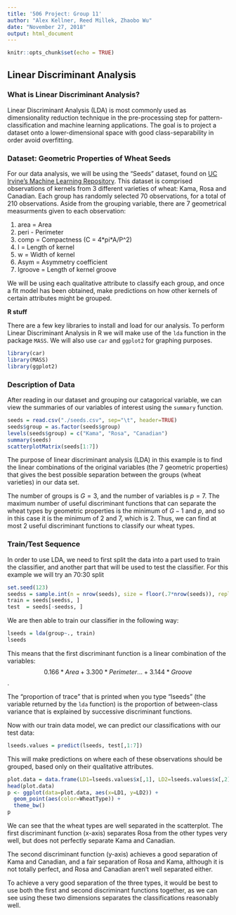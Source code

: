 ---
title: '506 Project: Group 11'
author: "Alex Kellner, Reed Millek, Zhaobo Wu"
date: "November 27, 2018"
output: html_document
---

```{r setup, include=FALSE}
knitr::opts_chunk$set(echo = TRUE)
```

## Linear Discriminant Analysis

### What is Linear Discriminant Analysis?

Linear Discriminant Analysis (LDA) is most commonly used as dimensionality reduction technique in the pre-processing step for pattern-classification and machine learning applications. The goal is to project a dataset onto a lower-dimensional space with good class-separability in order avoid overfitting.

### Dataset: Geometric Properties of Wheat Seeds

For our data analysis, we will be using the "Seeds" dataset, found on [UC Irvine's Machine Learning Repository](https://archive.ics.uci.edu/ml/datasets/seeds#). This dataset is comprised observations of kernels from 3 different varieties of wheat: Kama, Rosa and Canadian. Each group has randomly selected 70 observations, for a total of 210 observations. Aside from the grouping variable, there are 7 geometrical measurments given to each observation:

1. area = Area
2. peri - Perimeter
3. comp = Compactness (C = 4\*pi\*A/P^2)
4. l = Length of kernel
5. w = Width of kernel
6. Asym = Asymmetry coefficient
7. lgroove = Length of kernel groove

We will be using each qualitative attribute to classify each group, and once a fit model has been obtained, make predictions on how other kernels of certain attributes might be grouped.

**R stuff**

There are a few key libraries to install and load for our analysis. To perform Linear Discriminant Analysis in R we will make use of the `lda` function
in the package `MASS`. We will also use `car` and `ggplot2` for graphing purposes.

```{r libraries, echo=TRUE}
library(car)
library(MASS)
library(ggplot2)
```

### Description of Data

After reading in our dataset and grouping our catagorical variable, we can view the summaries of our variables of interest using the `summary` function.



```{r summary, echo=TRUE}
seeds = read.csv("./seeds.csv", sep="\t", header=TRUE)
seeds$group = as.factor(seeds$group)
levels(seeds$group) = c("Kama", "Rosa", "Canadian")
summary(seeds)
scatterplotMatrix(seeds[1:7])
```

The purpose of linear discriminant analysis (LDA) in this example is to find the linear combinations of the original variables (the 7 geometric properties) that gives the best possible separation between the groups (wheat varieties) in our data set.

The number of groups is $G=3$, and the number of variables is $p=7$. The maximum number of useful discriminant functions that can separate the wheat types by geometric properties is the minimum of $G-1$ and $p$, and so in this case it is the minimum of 2 and 7, which is 2. Thus, we can find at most 2 useful discriminant functions to classify our wheat types.

### Train/Test Sequence

In order to use LDA, we need to first split the data into a part used to train the classifier, and another part that will be used to test the classifier. For this example we will try an 70:30 split

```{r set_train, echo=TRUE}
set.seed(123) 
seedss = sample.int(n = nrow(seeds), size = floor(.7*nrow(seeds)), replace = F)
train = seeds[seedss, ]
test  = seeds[-seedss, ]
```

We are then able to train our classifier in the following way:

```{r train, echo=TRUE}
lseeds = lda(group~., train)
lseeds
```

This means that the first discriminant function is a linear combination of the variables: $$0.166*Area+3.300*Perimeter...+3.144*Groove$$.

The "proportion of trace" that is printed when you type "lseeds" (the variable returned by the `lda` function) is the proportion of between-class variance that is explained by successive discriminant functions.

Now with our train data model, we can predict our classifications with our test data:

```{r test, echo=TRUE}
lseeds.values = predict(lseeds, test[,1:7])
```

This will make predictions on where each of these observations should be grouped, based only on their qualitative attributes.

```{r plot, echo=TRUE}
plot.data = data.frame(LD1=lseeds.values$x[,1], LD2=lseeds.values$x[,2], WheatType=test$group)
head(plot.data)                       
p <- ggplot(data=plot.data, aes(x=LD1, y=LD2)) +
  geom_point(aes(color=WheatType)) +
  theme_bw()
p
```

We can see that the wheat types are well separated in the scatterplot. The first discriminant function (x-axis) separates Rosa from the other types very well, but does not perfectly separate Kama and Canadian.

The second discriminant function (y-axis) achieves a good separation of Kama and Canadian, and a fair separation of Rosa and Kama, although it is not totally perfect, and Rosa and Canadian aren't well separated either.

To achieve a very good separation of the three types, it would be best to use both the first and second discriminant functions together, as we can see using these two dimensions separates the classifications reasonably well.